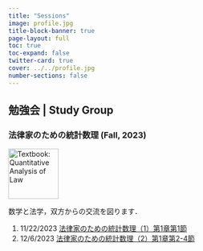 ```yaml
---
title: "Sessions"
image: profile.jpg
title-block-banner: true
page-layout: full
toc: true
toc-expand: false
twitter-card: true
cover: ../../profile.jpg
number-sections: false
---
```


## 勉強会 | Study Group

### 法律家のための統計数理 (Fall, 2023)
[![Textbook: Quantitative Analysis of Law](../posts/2023-12-6/img.jpg){width=100}](https://www.yuhikaku.co.jp/books/detail/9784641125889)

数学と法学，双方からの交流を図ります．

1. 11/22/2023 [法律家のための統計数理（1）第1章第1節](../posts/2023-11-22/%E6%B3%95%E5%BE%8B%E5%AE%B6%E3%81%AE%E3%81%9F%E3%82%81%E3%81%AE%E7%B5%B1%E8%A8%88%E6%95%B0%E7%90%861.qmd) 
2. 12/6/2023 [法律家のための統計数理（2）第1章第2-4節](../posts/2023-12-6/%E6%B3%95%E5%BE%8B%E5%AE%B6%E3%81%AE%E3%81%9F%E3%82%81%E3%81%AE%E7%B5%B1%E8%A8%88%E6%95%B0%E7%90%862.qmd)

